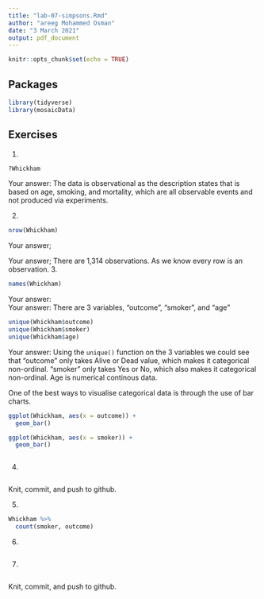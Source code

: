 ```yaml
---
title: "lab-07-simpsons.Rmd"
author: "areeg Mohammed Osman"
date: "3 March 2021"
output: pdf_document
---
```


```r
knitr::opts_chunk$set(echo = TRUE)
```

## Packages

```r
library(tidyverse) 
library(mosaicData)
```


## Exercises


1.  
```r
?Whickham
```
    
Your answer:
The data is observational as the description states that is based on age, smoking, and mortality, which are all observable events and not produced via experiments.

2.  
```r
nrow(Whickham)
```

Your answer;

Your answer; There are 1,314 observations. As we know every row is an observation.
3.  

```r
names(Whickham)
```

Your answer:  
Your answer: There are 3 variables, "outcome", "smoker", and "age"
```r
unique(Whickham$outcome)
unique(Whickham$smoker)
unique(Whickham$age)
```

Your answer: 
Using the `unique()` function on the 3 variables we could see that "outcome" only takes Alive or Dead value, which makes it categorical non-ordinal. "smoker" only takes Yes or No, which also makes it categorical non-ordinal. Age is numerical continous data.

One of the best ways to visualise categorical data is through the use of bar charts. 
```r
ggplot(Whickham, aes(x = outcome)) +
  geom_bar()
```


```r
ggplot(Whickham, aes(x = smoker)) +
  geom_bar()
```

```r

```


4. 

```r

```

Knit, commit, and push to github.

5. 

```r
Whickham %>%
  count(smoker, outcome)
```

6.

```r

```

7. 

```r

```

Knit, commit, and push to github.
